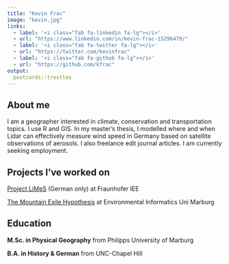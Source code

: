 ---
title: "Kevin Frac"
image: "kevin.jpg"
links:
  - label: '<i class="fab fa-linkedin fa-lg"></i>'
  - url: "https://www.linkedin.com/in/kevin-frac-15296479/"
  - label: '<i class="fab fa-twitter fa-lg"></i>'
  - url: "https://twitter.com/kevinfrac"
  - label: '<i class="fab fa-github fa-lg"></i>'
  - url: "https://github.com/kfrac"
output:
  postcards::trestles
---

## About me

I am a geographer interested in climate, conservation and transportation topics. I use R and GIS. In my master's thesis, I modelled where and when Lidar can effectively measure wind speed in Germany based on satellite observations of aerosols. I also freelance edit journal articles. I am currently seeking employment.

## Projects I've worked on

[Project LiMeS](https://www.iee.fraunhofer.de/de/projekte/suche/laufende/LiMeS.html) (German only) at Fraunhofer IEE

[The Mountain Exile Hypothesis](https://www.uni-marburg.de/en/fb19/dfg2358) at Environmental Informatics Uni Marburg

## Education

**M.Sc. in Physical Geography** from Philipps University of Marburg

**B.A. in History & German** from UNC-Chapel Hill
